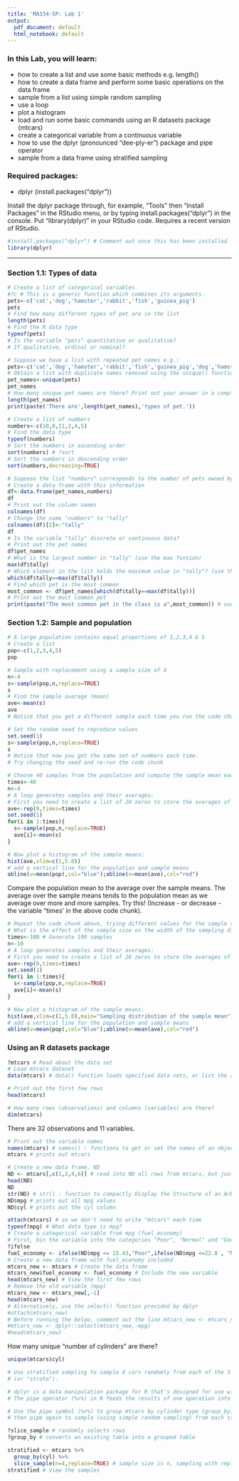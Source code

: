 ```yaml
---
title: 'MA334-SP: Lab 1'
output:
  pdf_document: default
  html_notebook: default
---
```


### In this Lab, you will learn:

- how to create a list and use some basic methods e.g. length()
- how to create a data frame and perform some basic operations on the data frame
- sample from a list using simple random sampling
- use a loop
- plot a histogram
- load and run some basic commands using an R datasets package (mtcars)
- create a categorical variable from a continuous variable 
- how to use the dplyr (pronounced “dee-ply-er”) package and pipe operator
- sample from a data frame using stratified sampling

### Required packages:

- dplyr (install.packages("dplyr")) 

Install the dplyr package through, for example, "Tools" then "Install Packages" in the RStudio menu, or by typing install.packages("dplyr") in the console. Put "library(dplyr)" in your RStudio code. Requires a recent version of RStudio.

```r
#install.packages("dplyr") # Comment out once this has been installed
library(dplyr)
```

---

### Section 1.1: Types of data

\underline{Qualitative data}

```r
# Create a list of categorical variables
#?c # This is a generic function which combines its arguments.
pets<-c('cat','dog','hamster','rabbit','fish','guinea_pig') 
pets
# Find how many different types of pet are in the list
length(pets)
# Find the R data type
typeof(pets)
# Is the variable "pets" quantitative or qualitative?
# If qualitative, ordinal or nominal?
```

```r
# Suppose we have a list with repeated pet names e.g.:
pets<-c('cat','dog','hamster','rabbit','fish','guinea_pig','dog','hamster')
# Obtain a list with duplicate names removed using the unique() function
pet_names<-unique(pets)
pet_names
# How many unique pet names are there? Print out your answer in a complete sentence.
length(pet_names)
print(paste('There are',length(pet_names),'types of pet.'))
```

\underline{Quantitative data}

```r
# Create a list of numbers
numbers<-c(10,8,11,2,4,5)
# Find the data type
typeof(numbers)
# Sort the numbers in ascending order
sort(numbers) # ?sort
# Sort the numbers in descending order
sort(numbers,decreasing=TRUE)
```

\underline{Create a data frame}

```r
# Suppose the list "numbers" corresponds to the number of pets owned by children in a class.
# Create a data frame with this information
df<-data.frame(pet_names,numbers)
df
# Print out the column names
colnames(df)
# Change the name "numbers" to "tally"
colnames(df)[2]<-"tally"
df
# Is the variable "tally" discrete or continuous data?
# Print out the pet names
df$pet_names
# What is the largest number in "tally" (use the max funtion)
max(df$tally)
# Which element in the list holds the maximum value in "tally"? (use the which function)
which(df$tally==max(df$tally))
# Find which pet is the most common
most_common <- df$pet_names[which(df$tally==max(df$tally))]
# Print out the most common pet
print(paste("The most common pet in the class is a",most_common)) # use print() and paste() 
```
### Section 1.2: Sample and population

\underline{Example 1.1 in the book}

```r
# A large population contains equal proportions of 1,2,3,4 & 5
# Create a list
pop<-c(1,2,3,4,5) 
pop
```

\underline{Use simple random sampling to sample from the population}

```r
# Sample with replacement using a sample size of 4
n<-4
s<-sample(pop,n,replace=TRUE)
s
# Find the sample average (mean)
ave<-mean(s)
ave
# Notice that you get a different sample each time you run the code chunk
```

```r
# Set the random seed to reproduce values
set.seed(1)
s<-sample(pop,n,replace=TRUE)
s
# Notice that now you get the same set of numbers each time. 
# Try changing the seed and re-run the code chunk
```

```r
# Choose 40 samples from the population and compute the sample mean each time
times<-40
n<-4
# A loop generates samples and their averages: 
# First you need to create a list of 20 zeros to store the averages of each sample
ave<-rep(0,times=times) 
set.seed(1)
for(i in 1:times){ 
  s<-sample(pop,n,replace=TRUE) 
  ave[i]<-mean(s) 
} 

# Now plot a histogram of the sample means:
hist(ave,xlim=c(1,5.0))  
# add a vertical line for the population and sample means
abline(v=mean(pop),col="blue");abline(v=mean(ave),col="red")
```

Compare the population mean to the average over the sample means.
The average over the sample means tends to the population mean as we average over more and more samples. Try this! (Increase - or decrease - the variable "times' in the above code chunk).


\underline{Effect of sample size on the width of the sampling distribution}

```r
# Repeat the code chunk above, trying different values for the sample size, n e.g. 10, 30, 100
# What is the effect of the sample size on the width of the sampling distribution?
times<-100 # Generate 100 samples
n<-10
# A loop generates samples and their averages: 
# First you need to create a list of 20 zeros to store the averages of each sample
ave<-rep(0,times=times) 
set.seed(1)
for(i in 1:times){ 
  s<-sample(pop,n,replace=TRUE) 
  ave[i]<-mean(s) 
} 

# Now plot a histogram of the sample means:
hist(ave,xlim=c(1,5.0),main="Sampling distribution of the sample mean")  # Include a title
# add a vertical line for the population and sample means
abline(v=mean(pop),col="blue");abline(v=mean(ave),col="red")
```

### Using an R datasets package

\underline{Here we practice using the R datasets package \texttt{mtcars}}

```r
?mtcars # Read about the data set
# Load mtcars dataset
data(mtcars) # data() function loads specified data sets, or list the available data sets.

# Print out the first few rows
head(mtcars)
```
```r
# How many rows (observations) and columns (variables) are there?
dim(mtcars)
```

There are 32 observations and 11 variables.

```r
# Print out the variable names
names(mtcars) # names() : functions to get or set the names of an object.
mtcars # prints out mtcars
```


```r
# Create a new data frame, ND
ND <- mtcars[,c(1,2,4,6)] # read into ND all rows from mtcars, but just features in columns 1,2,4 & 6
head(ND)
ND
str(ND) # str() : function to compactly Display the Structure of an Arbitrary R Object
ND$mpg # prints out all mpg values
ND$cyl # prints out the cyl column
```

```r
attach(mtcars) # so we don't need to write "mtcars" each time
typeof(mpg) # What data type is mpg?
# Create a categorical variable from mpg (fuel_economy)
# First, bin the variable into the categories "Poor", "Normal" and "Good" using ifelse
?ifelse
fuel_economy <- ifelse(ND$mpg <= 15.43,"Poor",ifelse(ND$mpg <=22.8 , "Normal", "Good"))
# Create a new data frame with fuel_economy included 
mtcars_new <- mtcars # Create the data frame
mtcars_new$fuel_economy <- fuel_economy # Include the new variable
head(mtcars_new) # View the first few rows
# Remove the old variable (mpg)
mtcars_new <- mtcars_new[,-1]
head(mtcars_new)
# Alternatively, use the select() function provided by dplyr
#attach(mtcars_new)
# Before running the below, comment out the line mtcars_new <- mtcars_new[,-1] above and re-run the code chunk
#mtcars_new <- dplyr::select(mtcars_new,-mpg) 
#head(mtcars_new)
```

How many unique "number of cylinders" are there?

```r
unique(mtcars$cyl)
```

```r
# Use stratified sampling to sample 4 cars randomly from each of the 3 cylinder categories 
# (or "strata").

# dplyr is a data manipulation package for R that's designed for use with pipes.
# The pipe operator (%>%) in R feeds the results of one operation into the next.

# Use the pipe symbol (%>%) to group mtcars by cylinder type (group_by), 
# then pipe again to sample (using simple random sampling) from each strata (slice_sample)

?slice_sample # randomly selects rows
?group_by # converts an existing table into a grouped table

stratified <- mtcars %>%
  group_by(cyl) %>%
  slice_sample(n=4,replace=TRUE) # sample size is n, sampling with replacement
stratified # View the samples
```

